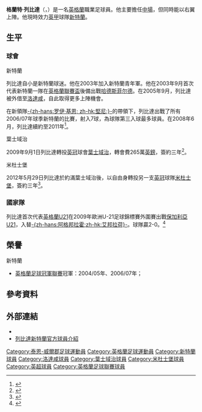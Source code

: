 {{noteTA|G1=足球|G2=英超
|T=zh-hans:格兰特·利德比特;zh-hk:格蘭特·列比達;zh-tw:格蘭特·列比達;
|1=zh-hans:利德比特;zh-hk:列比達;zh-tw:列比達;
|2=zh-hans:罗瑟汉姆;zh-hk:洛達咸;zh-tw:罗瑟漢姆;
}}
{{Infobox football biography 2
| playername          = 格蘭特·列比達 <br />''Grant Leadbitter''
| image               = [[File:Grant_Leadbitter.jpg|200 px]]
| caption             = 
| fullname            = Grant Leadbitter
| dateofbirth         = {{birth date and age|1986|1|7}}
| cityofbirth         = [[切斯特勒街|切斯特勒街]]
| countryofbirth      = [[英格蘭|英格蘭]]
| height              = {{height|ft=5|in=9}} 
| position            = [[中場|中場]]
| currentclub         = [[桑德蘭足球俱樂部|新特蘭]]
| clubnumber          = 23
| youthyears1         = 2002−2003
| youthclubs1         = [[桑德兰足球俱乐部|新特蘭]]
| years1              = 2003−2009 
| clubs1              = [[桑德兰足球俱乐部|新特蘭]]
| caps1               = 111
| goals1              = 11
| years2              = 2005
| clubs2              = → [[罗瑟汉姆足球俱乐部|洛達咸]]
| caps2               = 5
| goals2              = 1
| years3              = 2009−2012
| clubs3              = [[伊普斯维奇城足球俱乐部|葉士域治]]
| caps3               = 116
| goals3              = 13
| years4              = 2012−2019
| clubs4              = [[米德尔斯堡足球俱乐部|米杜士堡]]
| caps4               = 212
| goals4              = 28
| years5              = 2019−
| clubs5              = [[桑德兰足球俱乐部|新特蘭]]
| caps5               = 0
| goals5              = 0
| totalcaps           = 
| totalgoals          = 
| nationalyears1      = 2005
| nationalteam1       = [[英格蘭20歲以下足球代表隊|英格蘭U20]]
| nationalcaps1       = 1
| nationalgoals1      = 0
| nationalyears2      = 2007−2008
| nationalteam2       = [[英格蘭21歲以下足球代表隊|英格蘭U21]]
| nationalcaps2       = 3
| nationalgoals2      = 0
| medaltemplates      = 
| club-update         = 2019年1月29日 14:56 (UTC)
| nationalteam-update = 2013年10月7日 09:00 (UTC)
}}

'''格蘭特·列比達'''（{{lang-en|'''Grant Leadbitter'''}}，{{bd|1986年|1月7日|catidx=Leadbitter, Grant}}）是一名[[英格蘭|英格蘭]]職業足球員。他主要擔任[[中場|中場]]，但同時能以右翼上陣。他現時效力[[英甲|英甲]]球隊[[桑德兰足球俱乐部|新特蘭]]。

==生平==
===球會===
;新特蘭
列比達自小是新特蘭球迷。他在2003年加入新特蘭青年軍。他在2003年9月首次代表新特蘭一隊在[[英格蘭聯賽盃|英格蘭聯賽盃]]後備出戰[[哈德斯菲尔德足球俱乐部|哈德斯菲尔德]]。在2005年9月，列比達被外借至[[罗瑟汉姆足球俱乐部|洛達咸]]，自此取得更多上陣機會。

在新領隊[[罗伊·基恩|-{zh-hans:罗伊·基恩; zh-hk:堅尼;}-]]的帶領下，列比達出戰了所有2006/07年球季新特蘭的比賽，射入7球，為球隊第三入球最多球員。在2008年6月，列比達續約至2011年<ref>{{cite web
|url=http://news.bbc.co.uk/sport1/hi/football/teams/s/sunderland/7478073.stm
|title=列比達續約新特蘭
|accessdate= 2008-06-27
|publisher=www.bbc.co.uk
}}</ref>。

;葉士域治
2009年9月1日列比達轉投[[英冠|英冠]]球會[[伊普斯维奇城足球俱乐部|葉士域治]]，轉會費265萬[[英鎊|英鎊]]，簽約三年<ref>{{cite news |language=en |url=http://www.skysports.com/story/0,19528,12875_5530056,00.html |title=Leadbitter completes switch |publisher=Sky Sports |date=2009-09-01 |accessdate=2009-09-02 |archive-date=2016-03-08 |archive-url=https://web.archive.org/web/20160308011148/http://www.skysports.com/story/0,19528,12875_5530056,00.html |dead-url=no }}</ref>。

;米杜士堡
2012年5月29日列比達於約滿葉士域治後，以自由身轉投另一支[[英冠|英冠]]球隊[[米德尔斯堡足球俱乐部|米杜士堡]]，簽約三年<ref>{{cite news |language=en |url=http://www.bbc.co.uk/sport/0/football/18255339 |title=Middlesbrough sign midfielder Grant Leadbitter |publisher=''[[BBC_Sport|BBC Sport]]'' |date=2012-05-29 |accessdate=2012-08-06 |archive-date=2012-06-01 |archive-url=https://web.archive.org/web/20120601015058/http://www.bbc.co.uk/sport/0/football/18255339 |dead-url=no }}</ref>。

===國家隊===
列比達首次代表[[英格蘭21歲以下足球代表隊|英格蘭U21]]在2009年歐洲U-21足球錦標賽外圍賽出戰[[保加利亞21歲以下國家足球隊|保加利亞U21]]，入替[[加布里埃尔·阿格邦拉霍|-{zh-hans:阿格邦拉霍;zh-hk:艾邦拉荷}-]]。球隊贏2-0。<ref>{{Cite web |url=http://www.thefa.com/England/U21s/NewsAndFeatures/Postings/2007/11/EngU21svbulg_Pearce.htm |title=球賽報告 |access-date=2008-08-28 |archive-date=2008-07-05 |archive-url=https://web.archive.org/web/20080705174251/http://www.thefa.com/England/U21s/NewsAndFeatures/Postings/2007/11/EngU21svbulg_Pearce.htm |dead-url=no }}</ref>

==榮譽==
;新特蘭
* [[英格蘭足球冠軍聯賽|英格蘭足球冠軍聯賽]]冠軍：2004/05年、2006/07年；

==參考資料==
{{reflist}}

==外部連結==
*{{soccerbase|id=35635|name=列比達}}
*[http://www.safc.com/team/?page_id=2623&player_id=71 列比達新特蘭官方球員介紹] {{Wayback|url=http://www.safc.com/team/?page_id=2623&player_id=71 |date=20160927221558 }}

{{新特蘭球員名單}}
{{2014-15年英冠PFA年度最佳陣容}}

{{DEFAULTSORT:Leadbitter, Grant}}
[[Category:泰恩-威爾郡足球運動員|Category:泰恩-威爾郡足球運動員]]
[[Category:英格蘭足球運動員|Category:英格蘭足球運動員]]
[[Category:新特蘭球員|Category:新特蘭球員]]
[[Category:洛達咸球員|Category:洛達咸球員]]
[[Category:葉士域治球員|Category:葉士域治球員]]
[[Category:米杜士堡球員|Category:米杜士堡球員]]
[[Category:英超球員|Category:英超球員]]
[[Category:英格蘭足球聯賽球員|Category:英格蘭足球聯賽球員]]